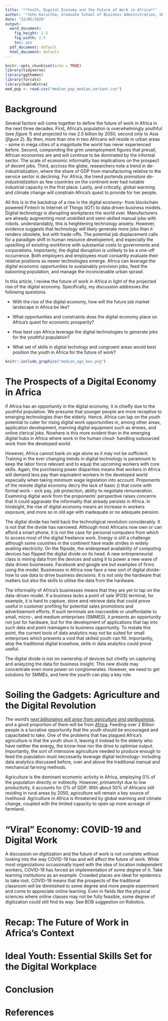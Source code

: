 ```yaml
---
title: '**Youth, Digital Economy and the Future of Work in Africa**'
author: '*John Karuitha; Graduate School of Business Administration, University of the Witwatersrand, Johannesburg, South Africa & Karatina University, School of Business, Kenya*, Email: jkaruitha@karu.ac.ke'
date: "22/05/2020"
output:
  word_document: 
    fig_height: 2.5
    fig_width: 2.5
    toc: yes
  pdf_document: default
  html_document: default
---
```


```r
knitr::opts_chunk$set(echo = TRUE)
library(tidyverse)
library(ggthemes)
library(forcats)
library(kableExtra)
med_pop <- read.csv("median_pop_median_variant.csv")
```

# **Background**
Several factors will come together to define the future of work in Africa in the next three decades. First, Africa's population is overwhelmingly youthful (see *figure 1*) and projected to rise 2.5 billion by 2050, second only to Asia (*figure 2*). By then, more than one in two Africans will reside in urban areas - some in mega cities of a magnitude the world has never experienced before. Second, componding the grim unemployment figures that prevail, African economies are and will continue to be dominated by the informal sector. The scale of economic informality has implications on the prospect of decent jobs. Third, accross the globe, researchers note a trend in de-industrialization, where the share of GDP from manufacturing relative to the service sector is declining. For Africa, the trend portends *premature de-industrialization* as few countries on the continent ever had notable industrial capacity in the first place. Lastly, and critically, global warming and climate change will constrain Africa's quest to provide for her people. 

All this is in the backdrop of a rise in the digital economy- from blockchain powered Fintech to Internet of Things (IOT) to data driven business models. Digital technology is disrupting workplaces the world over. Manufacturers are already augmenting most unskilled and semi-skilled manual jobs with robots. understandably, this is heightening technology anxiety. However, evidence suggests that technology will likely generate more jobs than it renders obsolete, but with trade-offs. The potential job displacement calls for a paradigm shift in human resource developemnt, and especially the upskilling of exisiting workforce with substantial costs to governments and corporations. Importanty, the digital disruption is unlikely to be a one-off occurrence. Both employers and employees must consantly evaluate their relative positions as newer technologies emerge. Africa can leverage the digital economic opportunities to sustainably provision jobs, feed the balooning population, and manage the inconcievable urban sprawl. 

In this article, I review the future of work in Africa in light of the projected rise of the digital economy. Specifically, my discussion addresses the following questions. 

* With the rise of the digital economy, how will the future job market landscape in Africa be like? 

* What opportunities and constraints does the digital economy place on Africa's quest for economic prosperity? 

* How best can Africa leverage the digital technologies to generate jobs for the youthful population? 

* What set of skills in digital techology and congruent areas would best position the youth in Africa for the future of work?


```r
knitr::include_graphics("median_age_box.png")
```

# **The Prospects of a Digital Economy in Africa**
If Africa has an opportunity in the digital economy, it is chiefly due to the youthful population. We presume that younger people are more receptive to emerging technologies than the elderly. Hence, Africa can tap on the youth potential to cater for rising digital work opportunities in, among other areas, application development, manning digital equipment such as drones, and online clerical jobs. Nowhere is this more evident than in the emerging digital hubs in Africa where work in the human cloud- handling outsourced work from the developed world. 

However, Africa cannot bank on age alone as it may not be sufficient. Training in the ever changing trends in digital technology is paramount to keep the labor force relevant and to equip the upcoming workers with core skills. Again, the purchasing power disparities means that workers in Africa will demand less pay than equivalent workers in the developed world especially when taking minimum wage legislation into account. Proponents of the remote digital economy decry the lack of basic () that come with formal work - sick pay, job protection, ability to negotiate remuneration. Examining digital work from the proponents' perspective raises concerns that it could aggravate the informality that already persists in Africa. In hindsight, the rise of digital economy means an increase in workers exposure, and more so in old age with inadequate or no adequate pension. 

The digital divide has held back the technoligical revolution considerably. It is not that the divide has narrowed. Although most Africans now own or can afford a smart phone, it is not the case for personal computers from which to access most of the digital freelance work. Energy is still a challenge although some countries in the continent have made strides in widely availing electricity. On the flipside, the widespread availability of computing devices has flipped the digital divide on its head. A new entrepreneurial class is mining data from the devices and using it to power a new wave of data driven businesses. Facebook and google are but examples of firms using the model. Businesses in Africa now face a new sort of digital divide- how to use data to drive business decisions. It is not only the hardware that matters but also the skills to utilise the data from the hardware. 

The informality of Africa's businesses means that they are yet to tap on the data-driven model. If a business lacks a point of sale (POS) terminal, for example, it is hard to capture, store amd retrieve data that could prove useful in customer profiling for potential sales promotions and advertisement efforts. If such terminals are inaccesible or unaffordable to small, micro-, and medium enterprises (SMMES), it presents an opportunity not just for hardware, but for the development of applications that tap into such data and point mamagers to business opportunity. To restate this point, the current tools of data analytics may not be suited for small enterprises which presents a void that skilled youth can fill. Importantly, atop the traditional digital knowhow, skills in data analytics could prove useful. 

The digital divide is not on ownership of devices but chiefly on capturing and analyzing the data for business insight. This new divide may concentrate even more power on conglomerates. However, we need to get solutions for SMMEs, and here the yourth can play a key role. 

# **Soiling the Gadgets: Agriculture and the Digital Revolution**
The world's [*next billionaires will arise from agriculture and agribusiness*](https://www.forbes.com/sites/ricardogeromel/2012/12/07/from-what-sector-will-the-next-billionaires-come/#48d495486de9), and a good proportion of them will be from [Africa](https://allafrica.com/stories/201911040034.html). Feeding over 2 Billion people is a lucrative opportunity that the youth should be encouraged and capacitated to take. One of the problems that has plagued Africa's agriculture is that the youth shun it, leaving it instead to the elderly who have neither the energy, the know-how nor the drive to optimise output. Importantly, the sort of intenssive agriculture needed to produce enough to feed the population must neccesarily leverage digital technology- including data analytics discussed before, over and above the traditional manual and mechanical farming methods. 

Agriculture is the dominant economic activity in Africa, employing ()% of the population directly or indirectly. However, primamrilyt due to low productivity, it accounts for ()% of GDP. With about 50% of Africans still residing in rural areas by 2050, agriculture will remain a key source of livelihood. Agriculture in Africa is threatened by global warming and climate change, coupled with the limited capacity to open up more acreage of farmland.  


# **"Viral" Economy: COVID-19 and Digital Work**
A discussion on digitization and the future of work is not complete without looking into the way COVID-19 has and will affect the future of work. While most organizations occasionally toyed with the idea of location independent workers, COVID-19 has forced an implementation of some degree of it. Take learning institutions as an example. Crowded places are ideal for epidemics to take root. COVID-19 means that the prospects of the traditional classroom will be diminished to some degree and more people experiment and come to appreciate online learning. Even in fields like the physical sciences where online classes may not be fully feasible, some degree of digitization could still find its way. See BOB suggestion on Robotics. 

# **Recap: The Future of Work in Africa's Context** 





# **Ideal Youth: Essential Skills Set for the Digital Workplace**





# **Conclusion**





# **References**



